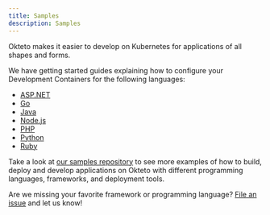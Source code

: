 ```yaml
---
title: Samples
description: Samples
---
```


Okteto makes it easier to develop on Kubernetes for applications of all shapes and forms.

We have getting started guides explaining how to configure your Development Containers for the following languages:

- [ASP.NET](guides/samples/aspnetcore.mdx)
- [Go](guides/samples/golang.mdx)
- [Java](guides/samples/java.mdx)
- [Node.js](guides/samples/node.mdx)
- [PHP](guides/samples/php.mdx)
- [Python](guides/samples/python.mdx)
- [Ruby](guides/samples/ruby.mdx)

Take a look at [our samples repository](https://github.com/okteto/samples) to see more examples of how to build, deploy and develop applications on Okteto with different programming languages, frameworks, and deployment tools.

Are we missing your favorite framework or programming language? [File an issue](https://github.com/okteto/samples/issues/new) and let us know!